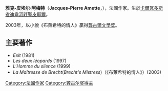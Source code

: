 {{unreferenced|time=2017-04-30T18:43:04+00:00}}
'''雅克-皮埃尔·阿梅特'''（'''Jacques-Pierre Amette'''，{{bd|1943年|5月18日||}}），法國作家。生於[[卡爾瓦多斯省|卡爾瓦多斯省]][[迪韋河畔聖皮耶爾_(卡爾瓦多斯省)|迪韋河畔聖皮耶爾]]。

2003年，以小說《布萊希特的情人》贏得[[龔古爾文學獎|龔古爾文學獎]]。

== 主要著作 ==
* ''Exit'' (1981)
* ''Les deux léopards'' (1997)
* ''L'Homme du silence'' (1999)
* ''La Maîtresse de Brecht''(''Brecht's Mistress'')（《布萊希特的情人》）(2003)

{{法國作家小作品}}
{{Authority control}}
[[Category:法國作家|Category:法國作家]]
[[Category:龚古尔奖得主|Category:龚古尔奖得主]]